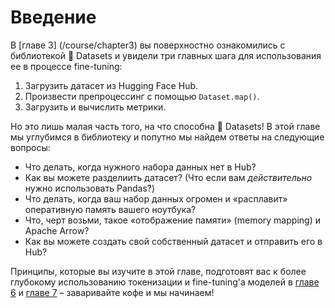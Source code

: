# Введение

В [главе 3] (/course/chapter3) вы поверхностно ознакомились с библиотекой 🤗 Datasets и увидели три главных шага для использования ее в процессе fine-tuning: 

1. Загрузить датасет из Hugging Face Hub.
2. Произвести препроцессинг с помощью `Dataset.map()`.
3. Загрузить и вычислить метрики. 

Но это лишь малая часть того, на что способна 🤗 Datasets! В этой главе мы углубимся в библиотеку и попутно мы найдем ответы на следующие вопросы:

* Что делать, когда нужного набора данных нет в Hub?
* Как вы можете разделиить датасет? (Что если вам _действительно_ нужно использовать Pandas?)
* Что делать, когда ваш набор данных огромен и «расплавит» оперативную память вашего ноутбука?
* Что, черт возьми, такое «отображение памяти» (memory mapping) и Apache Arrow?
* Как вы можете создать свой собственный датасет и отправить его в Hub?

Принципы, которые вы изучите в этой главе, подготовят вас к более глубокому использованию токенизации и fine-tuning'а моделей в [главе 6](/course/chapter6) и [главе 7](/course/chapter7) – заваривайте кофе и мы начинаем!